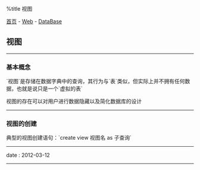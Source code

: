 %title 视图

[[../../../index|首页]] - [[../index|Web]] - [[index|DataBase]]
==视图==
----
===基本概念===

`视图`是存储在数据字典中的查询，其行为与`表`类似，但实际上并不拥有任何数据，也就是说只是一个`虚拟的表`

视图的存在可以对用户进行数据隐藏以及简化数据库的设计
----
===视图的创建===

典型的视图创建语句：`create view 视图名 as 子查询`
----
<red>date</red> : 2012-03-12
----
